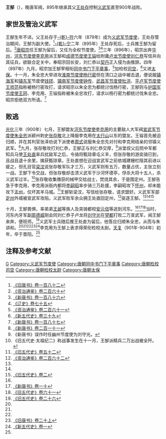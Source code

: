 '''王郜'''（{{bd|9世纪||900年代|catIdx=W}}），晚唐军阀，895年继承其父[[王处存|王处存]]控制[[义武军|义武军]]直至900年战败。

== 家世及管治义武军 ==
王郜生年不详。父王处存于[[乾符|-{乾}-符]]六年（879年）成为[[义武军节度使|义武军节度使]]，王处存管治期间，王郜为副大使。<ref name=BT182>[[:s:舊唐書/卷182|《旧唐书》卷一百八十二]]</ref>[[乾宁|-{乾}-宁]]二年（895年）王处存死后，士兵推王郜为留后。<ref name=ZZTJ260>[[:s:資治通鑑/卷260|《资治通鉴》卷二百六十]]</ref>[[唐昭宗|唐昭宗]]任王郜为留后，又任为全权节度使。<ref name=NBT186>[[:s:新唐書/卷186|《新唐书》卷一百八十六]]</ref><ref name=HL75>[[:s:辽史/卷75|《辽史》卷七十五]]</ref>三年（896年），昭宗出奔[[华州|华州]]，[[河东节度使|河东节度使]][[李克用|李克用]]派王郜和[[成德节度使|成德节度使]][[王镕|王镕]]给附庸[[卢龙节度使|卢龙节度使]][[刘仁恭|刘仁恭]]写信并向其征兵，欲联合定关中，奉昭宗回长安，刘仁恭以[[契丹|契丹]]正入侵为由推辞。四年（897年）九月，昭宗加王郜宰相衔[[同中书门下平章事|同中书门下平章事]]，<ref name=ZZTJ261>[[:s:資治通鑑/卷261|《资治通鉴》卷二百六十一]]</ref>加检校[[司空|司空]]，<ref name=NHFD39>[[:s:新五代史/卷39|《新五代史》卷三十九]]</ref>又进[[太保|太保]]。十一月，朱全忠大举进攻[[淮南节度使|淮南节度使]][[杨行密|杨行密]]但在清口之战中被击退，便说服[[镇海军|镇海军]]和[[镇东军|镇东军]]节度使[[钱镠|钱镠]]、[[镇南军节度使|镇南军节度使]][[钟传|钟传]]、[[武昌军节度使|武昌军节度使]][[杜洪|杜洪]]、[[平卢军节度使|平卢军节度使]][[王师范|王师范]]指称被杨行密攻打，请求昭宗以朱全忠为都统讨伐杨行密，王郜则与[[护国军节度使|护国军节度使]][[王珂_(唐朝)|王珂]]、李克用、王镕指称被朱全忠攻打，请求以杨行密为都统讨伐朱全忠。昭宗拒绝双方所请。<ref>[[:s:新唐書/卷187|《新唐书》卷一百八十七]]</ref>

== 败逃 ==
[[光化|光化]]三年（900年）七月，王郜盟友[[河东节度使|河东节度使]][[李克用|李克用]]的主要敌人大军阀[[宣武军节度使|宣武军节度使]][[朱全忠|朱全忠]]派颍州刺史[[张存敬|张存敬]]北上降服李克用在[[太行山|太行山]]以东的盟友。王镕首先被迫归顺，并在其判官张泽劝说下派使者[[周式|周式]]说服朱全忠先对付和李克用结亲的邻镇义武军。<ref name=NBT211>[[:s:新唐书/卷211|《新唐书》卷二百一十一]]</ref>九月，张存敬攻打刘仁恭，王郜正与刘仁恭交厚，<ref>《新唐书》误作时任幽州节度使为刘守光。</ref>派堂叔父后院中军都知兵马使[[王处直|王处直]]率兵扰敌军之后，令骑将甄琼章屯义丰，但张存敬的游奕骑已到，且战且退十余里，擒获甄琼章。王处直想在迎战宣武军之前依城建栅栏阻其前进以疲之，但孔目官[[梁汶|梁汶]]说张存敬军队才三万，义武军则有五万，数量占优，主张立刻一战。王郜下令交战，但张存敬却击溃义武军于沙河怀德亭，俘杀大将十五人，杀义武军过半。<ref>《旧五代史·太祖纪二》称战事发生在十一月，王郜派精兵二万出战被全歼。</ref>张存敬收集缴获的械甲交给战士，焚烧其余，于是围定州。王郜告急于李克用，李克用派衙内都将[[李嗣昭|李嗣昭]]率步骑三万赴援，李嗣昭攻下[[怀州|怀州]]，却未能攻下[[孟州|孟州]]，仅坏其羊马城。<ref>[[:s:旧五代史/卷052|《旧五代史》卷五十二]]</ref>王郜斩梁汶，写信给张存敬，请求盟好。义武军军部[[定州|定州]]外城被宣武军攻陷，义武军败军余众拥王处直回定州，<ref name=ZZTJ262>[[:s:資治通鑑/卷262|《资治通鉴》卷二百六十二]]</ref>驱逐王郜。<ref name=HL75/><ref name=NHFD39/><ref name=HFD2>[[:s:旧五代史/卷002|《旧五代史》卷二]]</ref>

十月，王郜畏惧，率弟弟[[王邺|王邺]]等族人及突骑都校[[安元信_(后唐)|安元信]]等逃到河东。<ref name=NBT211/><ref>[[:s:新唐书/卷10|《新唐书》卷一十]]</ref><ref>[[:s:旧五代史/卷061|《旧五代史》卷六十一]]</ref>当时，河东内牙军副[[周德威|周德威]]刚会同刘仁恭子卢龙将[[刘守光|刘守光]]在[[望都|望都]]打败二万宣武军，闻王郜来奔，便班师。<ref>[[:s:旧五代史/卷026|《旧五代史》卷二十六]]</ref>义武军士兵随后推王处直为留后，他答应归顺朱全忠，从而与朱讲和。<ref name=HL75/><ref name=ZZTJ262/><ref name=HFD2/><ref>[[:s:旧唐书/卷20上|《旧唐书》卷二十上]]</ref><ref>[[:s:新五代史/卷1|《新五代史》卷一]]</ref>李克用为王郜上表求得荣衔检校太尉。[[天复_(唐朝)|天复]]（901年-904年）初年，卒于晋阳。<ref name=BT182/>

== 注释及参考文献 ==
{{reflist|2}}

{{DEFAULTSORT:W}}
[[Category:王姓|G]]
[[Category:义武军节度使|Category:义武军节度使]]
[[Category:唐朝同中书门下平章事|Category:唐朝同中书门下平章事]]
[[Category:唐朝检校司空|Category:唐朝检校司空]]
[[Category:唐朝检校太尉|Category:唐朝检校太尉]]
[[Category:唐朝太保|Category:唐朝太保]]
